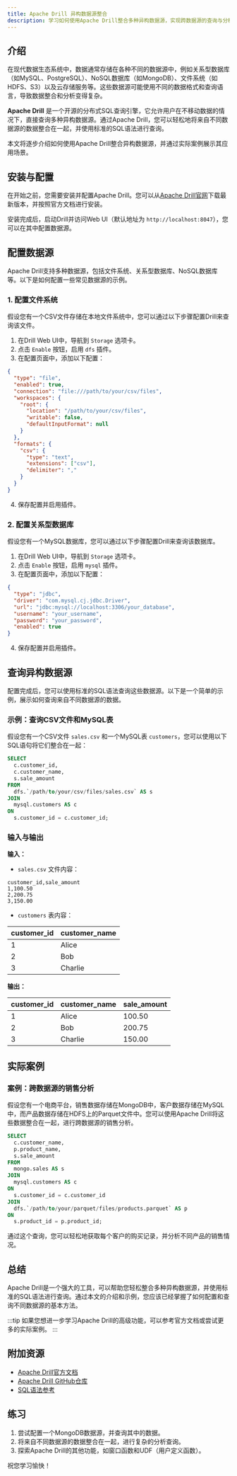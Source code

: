 ```yaml
---
title: Apache Drill 异构数据源整合
description: 学习如何使用Apache Drill整合多种异构数据源，实现跨数据源的查询与分析。本文适合初学者，包含实际案例和代码示例。
---
```


## 介绍

在现代数据生态系统中，数据通常存储在各种不同的数据源中，例如关系型数据库（如MySQL、PostgreSQL）、NoSQL数据库（如MongoDB）、文件系统（如HDFS、S3）以及云存储服务等。这些数据源可能使用不同的数据格式和查询语言，导致数据整合和分析变得复杂。

**Apache Drill** 是一个开源的分布式SQL查询引擎，它允许用户在不移动数据的情况下，直接查询多种异构数据源。通过Apache Drill，您可以轻松地将来自不同数据源的数据整合在一起，并使用标准的SQL语法进行查询。

本文将逐步介绍如何使用Apache Drill整合异构数据源，并通过实际案例展示其应用场景。

## 安装与配置

在开始之前，您需要安装并配置Apache Drill。您可以从[Apache Drill官网](https://drill.apache.org/)下载最新版本，并按照官方文档进行安装。

安装完成后，启动Drill并访问Web UI（默认地址为 `http://localhost:8047`），您可以在其中配置数据源。

## 配置数据源

Apache Drill支持多种数据源，包括文件系统、关系型数据库、NoSQL数据库等。以下是如何配置一些常见数据源的示例。

### 1. 配置文件系统

假设您有一个CSV文件存储在本地文件系统中，您可以通过以下步骤配置Drill来查询该文件。

1. 在Drill Web UI中，导航到 `Storage` 选项卡。
2. 点击 `Enable` 按钮，启用 `dfs` 插件。
3. 在配置页面中，添加以下配置：

```json
{
  "type": "file",
  "enabled": true,
  "connection": "file:///path/to/your/csv/files",
  "workspaces": {
    "root": {
      "location": "/path/to/your/csv/files",
      "writable": false,
      "defaultInputFormat": null
    }
  },
  "formats": {
    "csv": {
      "type": "text",
      "extensions": ["csv"],
      "delimiter": ","
    }
  }
}
```

4. 保存配置并启用插件。

### 2. 配置关系型数据库

假设您有一个MySQL数据库，您可以通过以下步骤配置Drill来查询该数据库。

1. 在Drill Web UI中，导航到 `Storage` 选项卡。
2. 点击 `Enable` 按钮，启用 `mysql` 插件。
3. 在配置页面中，添加以下配置：

```json
{
  "type": "jdbc",
  "driver": "com.mysql.cj.jdbc.Driver",
  "url": "jdbc:mysql://localhost:3306/your_database",
  "username": "your_username",
  "password": "your_password",
  "enabled": true
}
```

4. 保存配置并启用插件。

## 查询异构数据源

配置完成后，您可以使用标准的SQL语法查询这些数据源。以下是一个简单的示例，展示如何查询来自不同数据源的数据。

### 示例：查询CSV文件和MySQL表

假设您有一个CSV文件 `sales.csv` 和一个MySQL表 `customers`，您可以使用以下SQL语句将它们整合在一起：

```sql
SELECT 
  c.customer_id,
  c.customer_name,
  s.sale_amount
FROM 
  dfs.`/path/to/your/csv/files/sales.csv` AS s
JOIN 
  mysql.customers AS c
ON 
  s.customer_id = c.customer_id;
```

### 输入与输出

**输入：**

- `sales.csv` 文件内容：

```csv
customer_id,sale_amount
1,100.50
2,200.75
3,150.00
```

- `customers` 表内容：

| customer_id | customer_name |
|-------------|---------------|
| 1           | Alice         |
| 2           | Bob           |
| 3           | Charlie       |

**输出：**

| customer_id | customer_name | sale_amount |
|-------------|---------------|-------------|
| 1           | Alice         | 100.50      |
| 2           | Bob           | 200.75      |
| 3           | Charlie       | 150.00      |

## 实际案例

### 案例：跨数据源的销售分析

假设您有一个电商平台，销售数据存储在MongoDB中，客户数据存储在MySQL中，而产品数据存储在HDFS上的Parquet文件中。您可以使用Apache Drill将这些数据整合在一起，进行跨数据源的销售分析。

```sql
SELECT 
  c.customer_name,
  p.product_name,
  s.sale_amount
FROM 
  mongo.sales AS s
JOIN 
  mysql.customers AS c
ON 
  s.customer_id = c.customer_id
JOIN 
  dfs.`/path/to/your/parquet/files/products.parquet` AS p
ON 
  s.product_id = p.product_id;
```

通过这个查询，您可以轻松地获取每个客户的购买记录，并分析不同产品的销售情况。

## 总结

Apache Drill是一个强大的工具，可以帮助您轻松整合多种异构数据源，并使用标准的SQL语法进行查询。通过本文的介绍和示例，您应该已经掌握了如何配置和查询不同数据源的基本方法。

:::tip
如果您想进一步学习Apache Drill的高级功能，可以参考官方文档或尝试更多的实际案例。
:::

## 附加资源

- [Apache Drill官方文档](https://drill.apache.org/docs/)
- [Apache Drill GitHub仓库](https://github.com/apache/drill)
- [SQL语法参考](https://www.w3schools.com/sql/)

## 练习

1. 尝试配置一个MongoDB数据源，并查询其中的数据。
2. 将来自不同数据源的数据整合在一起，进行复杂的分析查询。
3. 探索Apache Drill的其他功能，如窗口函数和UDF（用户定义函数）。

祝您学习愉快！